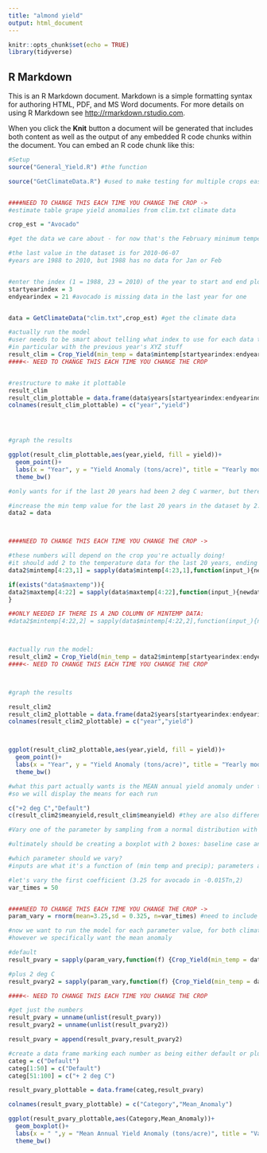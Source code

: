 ```yaml
---
title: "almond yield"
output: html_document
---
```


```r
knitr::opts_chunk$set(echo = TRUE)
library(tidyverse)
```


## R Markdown

This is an R Markdown document. Markdown is a simple formatting syntax for authoring HTML, PDF, and MS Word documents. For more details on using R Markdown see <http://rmarkdown.rstudio.com>.

When you click the **Knit** button a document will be generated that includes both content as well as the output of any embedded R code chunks within the document. You can embed an R code chunk like this:

```r
#Setup
source("General_Yield.R") #the function

source("GetClimateData.R") #used to make testing for multiple crops easier



```

```r
####NEED TO CHANGE THIS EACH TIME YOU CHANGE THE CROP ->
#estimate table grape yield anomalies from clim.txt climate data

crop_est = "Avocado"

#get the data we care about - for now that's the February minimum temperature and the (total) January precipitation for each year

#the last value in the dataset is for 2010-06-07
#years are 1988 to 2010, but 1988 has no data for Jan or Feb


#enter the index (1 = 1988, 23 = 2010) of the year to start and end plotting in. Must be the years as they are to be plotted!
startyearindex = 3
endyearindex = 21 #avocado is missing data in the last year for one


data = GetClimateData("clim.txt",crop_est) #get the climate data

#actually run the model
#user needs to be smart about telling what index to use for each data type
#in particular with the previous year's XYZ stuff
result_clim = Crop_Yield(min_temp = data$mintemp[startyearindex:endyearindex,1],precip = data$precip[(startyearindex-1):(endyearindex-1),1], max_temp = data$maxtemp[(startyearindex-1):(endyearindex-1)])
####<- NEED TO CHANGE THIS EACH TIME YOU CHANGE THE CROP


#restructure to make it plottable
result_clim
result_clim_plottable = data.frame(data$years[startyearindex:endyearindex],result_clim$yield) #this is why the start and end year indices need to be for the years as they get plotted!
colnames(result_clim_plottable) = c("year","yield")




#graph the results

ggplot(result_clim_plottable,aes(year,yield, fill = yield))+
  geom_point()+
  labs(x = "Year", y = "Yield Anomaly (tons/acre)", title = "Yearly modeled yield anomaly, for default data") +
  theme_bw()


```

```r
#only wants for if the last 20 years had been 2 deg C warmer, but there are 22 years with data in the dataset

#increase the min temp value for the last 20 years in the dataset by 2:
data2 = data



####NEED TO CHANGE THIS EACH TIME YOU CHANGE THE CROP ->

#these numbers will depend on the crop you're actually doing!
#it should add 2 to the temperature data for the last 20 years, ending in 2010
data2$mintemp[4:23,1] = sapply(data$mintemp[4:23,1],function(input_){newdata = input_ + 2; return(newdata)})

if(exists("data$maxtemp")){
data2$maxtemp[4:22] = sapply(data$maxtemp[4:22],function(input_){newdata = input_ + 2; return(newdata)})
}

##ONLY NEEDED IF THERE IS A 2ND COLUMN OF MINTEMP DATA:
#data2$mintemp[4:22,2] = sapply(data$mintemp[4:22,2],function(input_){newdata = input_ + 2; return(newdata)})



#actually run the model:
result_clim2 = Crop_Yield(min_temp = data2$mintemp[startyearindex:endyearindex,1],precip = data2$precip[(startyearindex-1):(endyearindex-1),1], max_temp = data2$maxtemp[(startyearindex-1):(endyearindex-1)])
####<- NEED TO CHANGE THIS EACH TIME YOU CHANGE THE CROP



#graph the results

result_clim2
result_clim2_plottable = data.frame(data2$years[startyearindex:endyearindex],result_clim2$yield) #makes this a plottable dataframe; perhaps the function should do this if provided with a vector of the years?
colnames(result_clim2_plottable) = c("year","yield")



ggplot(result_clim2_plottable,aes(year,yield, fill = yield))+
  geom_point()+
  labs(x = "Year", y = "Yield Anomaly (tons/acre)", title = "Yearly modeled yield anomaly, for 2 degrees C warmer min temperature \nfor the last 20 years of data") +
  theme_bw()

```

``` r
#what this part actually wants is the MEAN annual yield anomaly under these conditions
#so we will display the means for each run

c("+2 deg C","Default")
c(result_clim2$meanyield,result_clim$meanyield) #they are also different


```


``` r
#Vary one of the parameter by sampling from a normal distribution with mean the value from Lobell et al., (2006) and standard deviation 10% of the mean -  create a box plot of  mean annual yield anomaly for baseline and 2C climate (where boxes show variation due to uncertanty in the parameter)

#ultimately should be creating a boxplot with 2 boxes: baseline case and +2 deg C case

#which parameter should we vary?
#inputs are what it's a function of (min temp and precip); parameters are all the other stuff

#let's vary the first coefficient (3.25 for avocado in -0.015Tn,2)
var_times = 50


####NEED TO CHANGE THIS EACH TIME YOU CHANGE THE CROP ->
param_vary = rnorm(mean=3.25,sd = 0.325, n=var_times) #need to include the sign if it's negative!

#now we want to run the model for each parameter value, for both climate conditions
#however we specifically want the mean anomaly

#default
result_pvary = sapply(param_vary,function(f) {Crop_Yield(min_temp = data$mintemp[startyearindex:endyearindex,1],precip = data$precip[(startyearindex-1):(endyearindex-1),1], max_temp = data$maxtemp[(startyearindex-1):(endyearindex-1)],min_temp_coeff = f)})[4,] #we only want the timeseries from the model for each of the 50 runs

#plus 2 deg C
result_pvary2 = sapply(param_vary,function(f) {Crop_Yield(min_temp = data2$mintemp[startyearindex:endyearindex,1],precip = data2$precip[(startyearindex-1):(endyearindex-1),1], max_temp = data2$maxtemp[(startyearindex-1):(endyearindex-1)],min_temp_coeff = f)})[4,] #we only want the timeseries from the model for each of the 50 runs

####<- NEED TO CHANGE THIS EACH TIME YOU CHANGE THE CROP

#get just the numbers
result_pvary = unname(unlist(result_pvary))
result_pvary2 = unname(unlist(result_pvary2))

result_pvary = append(result_pvary,result_pvary2)

#create a data frame marking each number as being either default or plus2c
categ = c("Default")
categ[1:50] = c("Default")
categ[51:100] = c("+ 2 deg C")

result_pvary_plottable = data.frame(categ,result_pvary)

colnames(result_pvary_plottable) = c("Category","Mean_Anomaly")

ggplot(result_pvary_plottable,aes(Category,Mean_Anomaly))+
  geom_boxplot()+
  labs(x = " ",y = "Mean Annual Yield Anomaly (tons/acre)", title = "Variation in mean yield anomaly for default and elevated temperature,\nwith variation in the linear temperature coefficient") +
  theme_bw()


```



